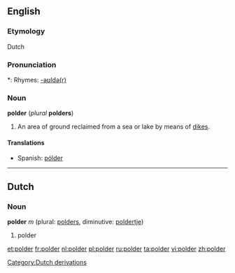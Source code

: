 ==English==

===Etymology===
Dutch

===Pronunciation===
*: Rhymes: [[Rhymes:English:-əʊldə(r)|-əʊldə(r)]]

===Noun===
'''polder''' (''plural'' '''polders''')

# An area of ground reclaimed from a sea or lake by means of [[dike]]s.

====Translations====
{{top}}
{{mid}}
* Spanish: [[pólder]] {{m}}
{{bottom}}

----

==Dutch==

===Noun===
'''polder''' ''m'' (plural: [[polders]], diminutive: [[poldertje]])

# polder

[[Category:Dutch derivations]]

[[et:polder]]
[[fr:polder]]
[[nl:polder]]
[[pl:polder]]
[[ru:polder]]
[[ta:polder]]
[[vi:polder]]
[[zh:polder]]
